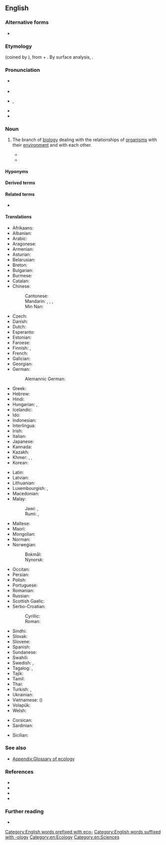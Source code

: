 ==English==

===Alternative forms===
* {{alter|en|oecology|œcology||archaic}}

===Etymology===
{{calque|en|de|Ökologie}} (coined by {{w|Ernst Haeckel}}), from {{der|en|grc|οἶκος||house}} + {{m|grc|-λογία||study of}}. By surface analysis, {{confix|en|eco-|-logy}}.

===Pronunciation===
* {{a|UK}} {{IPA|en|/ɛˈkɒlədʒi/|/ɪˈkɒlədʒi/}}
* {{audio|en|LL-Q1860 (eng)-Vealhurl-ecology.wav|Audio (UK)}}
* {{a|US}} {{enPR|ĕkŏlŏjĕ}}, {{IPA|en|/i.ˈkɑ.lə.dʒi/}}
* {{hyphenation|en|ecol|ogy}}
* {{rhymes|en|ɒlədʒi|s=4}}

===Noun===
{{en-noun|~}}

# {{lb|en|biology}} The branch of [[biology]] dealing with the relationships of [[organism]]s with their [[environment]] and with each other.
#* {{quote-book|en|year=1949|author=George R. Stewart|authorlink=George R. Stewart|title={{w|Earth Abides}}|passage=As a graduate student, he was working on a thesis: ''The '''Ecology''' of the Black Creek Area''. He had to investigate the relationships, past and present, of men and plants and animals in this region.}}
#* {{quote-journal|en|date=2012-01|author=Robert M. Pringle|title=How to Be Manipulative|volume=100|issue=1|page=31|magazine=[[w:American Scientist|American Scientist]]|url=http://www.americanscientist.org/issues/feature/2012/1/how-to-be-manipulative|passage=As in much of biology, the most satisfying truths in '''ecology''' derive from manipulative experimentation. Tinker with nature and quantify how it responds.}}

====Hyponyms====
{{col4|en|agroecology
|autecology
|chemical ecology
|chronoecology
|dendroecology
|ethnoecology
|geoecology
|hydroecology
|macroecology
|myrmecology
|palaeoecology
|paleoecology
|photoecology
|phytoecology
|radioecology
|restoration ecology
|social ecology
|socioecology
|synecology
|thermoecology
}}

====Derived terms====
{{der3|en|arcology|eco-|ecological|ecologist|ecosystem|ecotribe|ecology block|autecology|synecology|dendroecology|myrmecology|chemical ecology|radioecology|restoration ecology|photoecology|macroecology|paleoecology|ethnoecology|agroecology|hydroecology|geoecology|socioecology|zooecology|microecology|bioecology|cultural ecology|astroecology|deep ecology|chronoecology}}

====Related terms====
* {{l|en|ecology block}}

====Translations====
{{trans-top|branch of biology}}
* Afrikaans: {{t+|af|ekologie}}
* Albanian: {{t+|sq|ekologji|f}}
* Arabic: {{t|ar|عِلْم اَلْبِيئَة|m}}
* Aragonese: {{t|an|ecolochía|f}}
* Armenian: {{t+|hy|էկոլոգիա}}
* Asturian: {{t|ast|ecoloxía|f}}
* Belarusian: {{t|be|экало́гія|f}}
* Breton: {{t|br|ekoloji|f}}
* Bulgarian: {{t+|bg|екология|f}}
* Burmese: {{t|my|ဂေဟဗေဒ}}
* Catalan: {{t|ca|ecologia|f}}
* Chinese:
*: Cantonese: {{t|yue|生態|tr=saang1taai3|sc=Hant}}
*: Mandarin: {{t+|cmn|生態|sc=Hani}}, {{t+|cmn|生态|tr=shēngtài|sc=Hani}}, {{t+|cmn|生態學|sc=Hani}}, {{t+|cmn|生态学|tr=shēngtàixué|sc=Hani}}
*: Min Nan: {{t|nan|生態學|tr=seng-thài-ha̍k|sc=Hani}}
* Czech: {{t+|cs|ekologie|f}}
* Danish: {{t+|da|økologi|c}}
* Dutch: {{t+|nl|ecologie|f}}
* Esperanto: {{t|eo|ekologio}}
* Estonian: {{t+|et|ökoloogia}}
* Faroese: {{t+|fo|vistfrøði|f}}
* Finnish: {{t+|fi|ekologia}}, {{t+|fi|ympäristötiede}}
* French: {{t+|fr|écologie|f}}
* Galician: {{t+|gl|ecoloxía|f}}
* Georgian: {{t|ka|ეკოლოგია}}
* German: {{t+|de|Ökologie|f}}
*: Alemannic German: {{t|gsw|Ökologie|f}}
* Greek: {{t+|el|οικολογία|f}}
* Hebrew: {{t+|he|אקולוגיה|f|tr=ekologyia}}
* Hindi: {{t|hi|पारिस्थितिकी}}
* Hungarian: {{t+|hu|ökológia}}, {{t+|hu|környezettan}}
* Icelandic: {{t|is|vistifræði|n}}
* Ido: {{t+|io|ekologio}}
* Indonesian: {{t+|id|ekologi}}
* Interlingua: {{t|ia|ecologia}}
* Irish: {{t|ga|éiceolaíocht|f}}
* Italian: {{t+|it|ecologia|f}}
* Japanese: {{t+|ja|生態学|tr=せいたいがく, seitaigaku|sc=Jpan}}
* Kannada: {{t+|kn|ಹೊಂದಿಕೆಯರಿಮೆ}}
* Kazakh: {{t|kk|экология}}
* Khmer: {{t|km|បរិស្ថានវិទ្យា|tr=bɑɑrestʰaan vityie}}, {{t|km|និវេសនវិទ្យា|tr=niveih vityie}}, {{t|km|អាស្រយវិទ្យា}}
* Korean: {{t+|ko|생태학(生態學)}}
{{trans-mid}}
* Latin: {{t|la|oecologia|f}}
* Latvian: {{t+|lv|ekoloģija|f}}
* Lithuanian: {{t|lt|ekologija|f}}
* Luxembourgish: {{t|lb|Ökologie|f}}, {{t|lb|Ekologie|f}}
* Macedonian: {{t|mk|еколо́гија|f}}
* Malay:
*: Jawi: {{t|ms|کاجي عالم حيات|sc=Arab}}, {{t+|ms|ايکولوݢي|sc=Arab}}
*: Rumi: {{t|ms|kaji alam hayat}}, {{t+|ms|ekologi}}
* Maltese: {{t|mt|ekoloġija|f}}
* Maori: {{t|mi|mātai hauropi}}
* Mongolian: {{t|mn|орчинзүй}}
* Norman: {{t|nrf|écologie|f}} {{qualifier|Jersey}}
* Norwegian:
*: Bokmål: {{t+|nb|økologi|m}}
*: Nynorsk: {{t|nn|økologi|m}}
* Occitan: {{t+|oc|ecologia|f}}
* Persian: {{t|fa|بوم‌شناسی|tr=bum-šenâsi|sc=fa-Arab}}
* Polish: {{t+|pl|ekologia|f}}
* Portuguese: {{t+|pt|ecologia|f}}
* Romanian: {{t+|ro|ecologie|f}}
* Russian: {{t+|ru|эколо́гия|f}}
* Scottish Gaelic: {{t|gd|eag-eòlas|m}}
* Serbo-Croatian:
*: Cyrillic: {{t|sh|екологија|f|sc=Cyrl}}
*: Roman: {{t+|sh|ekologija|f}}
* Sindhi: {{t|sd|سَهِجِياڀياس|sc=sd-Arab}}
* Slovak: {{t|sk|ekológia|f}}
* Slovene: {{t+|sl|ekologija|f}}
* Spanish: {{t+|es|ecología|f}}
* Sundanese: {{t|su|ékologi}}
* Swahili: {{t|sw|ikolojia}}
* Swedish: {{t+|sv|ekologi|c}}, {{t|sv|miljöforskning}}
* Tagalog: {{t|tl|palamuhayan}}, {{t|tl|ekolohiya}}
* Tajik: {{t|tg|экология|sc=Cyrl}}
* Tamil: {{t+|ta|சூழ்நிலையியல்}}
* Thai: {{t|th|นิเวศวิทยา|tr=níwêt wíttáyaa}}
* Turkish: {{t+|tr|çevre bilimi}}, {{t+|tr|ekoloji}}
* Ukrainian: {{t+|uk|еколо́гія|f}}
* Vietnamese: {{t+|vi|sinh thái học}} ({{t|vi|生態學}})
* Volapük: {{t|vo|köolog}}
* Welsh: {{t|cy|ecoleg|f}}
{{trans-bottom}}

{{checktrans-top}}
* Corsican: {{t-check|co|ekologia}} <!-- was "[[ekologia]]?" -->
* Sardinian: {{t-check|sc|ecologia|f}} <!-- was "[[ecologia]]?" -->
{{trans-mid}}
* Sicilian: {{t-check|scn|ecologia|f}} <!-- was "[[ecologia]]?" -->
{{trans-bottom}}

===See also===
* [[Appendix:Glossary of ecology]]

===References===
* {{R:OneLook}}
* {{R:Keywords 21st}}
* {{R:Keywords|page=110}}
* {{R:Century 1911}}

===Further reading===
* {{pedia}}

[[Category:English words prefixed with eco-]]
[[Category:English words suffixed with -ology]]
[[Category:en:Ecology]]
[[Category:en:Sciences]]